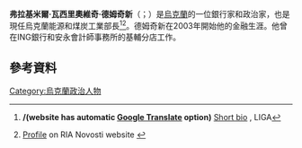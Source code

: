{{Infobox officeholder
| name           = Volodymyr Demchyshyn<br>Володимир Демчишин
| image          = Демчишин Володимир Васильович.jpg
| caption        = 
| office         = 第16任能源和煤炭工業部長
| term_start     = 2014年12月2日
| term_end       = 
| primeminister  = [[Arseniy_Yatsenyuk|Arseniy Yatsenyuk]]
| predecessor    = [[Yuriy_Prodan|Yuriy Prodan]]
| successor      = Incumbent
| birth_date     = {{birth date and age|1974|11|12|df=yes}}
| birth_place    = [[烏克蘭|烏克蘭]][[利沃夫|利沃夫]]
| party          = 
| religion       = 
| birthname      = 
| nationality    = 
| residence      = 
| spouse         = Rayisa Demchyshyn
| children       = 
| alma_mater     = [[利沃夫大學|利沃夫大學]]<br>[[奥得河畔法兰克福欧洲大学|奥得河畔法兰克福欧洲大学]]<br>[[堪薩斯大學|堪薩斯大學]]
| occupation     =
| profession     = 
| signature      =
| website        = 
| footnotes      = 
}}
'''弗拉基米爾·瓦西里奧維奇·德姆奇新'''（{{lang-uk|Володимир Васильович Демчишин}}；{{bd|1974年|11月12日}}）是[[烏克蘭|烏克蘭]]的一位銀行家和政治家，也是現任烏克蘭能源和煤炭工業部長<ref name=LIGA>{{ru icon}}'''/(website has automatic [[Google_Translate|Google Translate]] option)''' [http://file.liga.net/person/74568-demchishin-vladimir.html Short bio] {{Wayback|url=http://file.liga.net/person/74568-demchishin-vladimir.html |date=20160304030014 }}, LIGA</ref><ref>[http://lite.rian.ru/spravka/20141202/1036253533.html Profile] {{Wayback|url=http://lite.rian.ru/spravka/20141202/1036253533.html |date=20141213020515 }} on RIA Novosti website {{ru icon}}</ref>。德姆奇新在2003年開始他的金融生涯。他曾在ING銀行和安永會計師事務所的基輔分店工作。

==參考資料==
{{Reflist}}
[[Category:烏克蘭政治人物|Category:烏克蘭政治人物]]